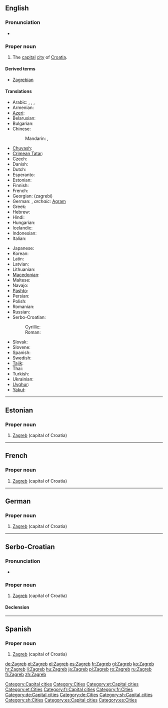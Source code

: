 {{wikipedia}}
==English==

===Pronunciation===
* {{IPA|/zɑːɡrɛb/}}

===Proper noun===
{{infl|en|proper noun}}

# The [[capital]] [[city]] of [[Croatia]].

====Derived terms====
* [[Zagrebian]]

====Translations====
{{trans-top|capital of Croatia}}
* Arabic: {{t|ar|زغرب|m|tr=zághrib}},  {{t|ar|زاغرب|m|tr=zaaghrib}},  {{t|ar|زجرب|m|tr=zágrib}},  {{t|ar|زاجرب|m|tr=zaagrib}}
* Armenian: {{t-|hy|Զագրեբ|tr=Zagreb}}
* [[Azeri]]: {{t|az|Zaqreb|xs=Azeri}}
* Belarusian: {{t-|be|Загрэб|m|tr=Záhreb|xs=Belarusian}}
* Bulgarian: {{t-|bg|Загреб|m|tr=Zágreb}}
* Chinese:
*: Mandarin: {{t|cmn|薩格勒布|sc=Hani}},  {{t|cmn|萨格勒布|tr=Sàgélèbù|sc=Hani}}
* [[Chuvash]]: {{tø|cv|Загреб|tr=Zagreb|sc=Cyrl}}
* [[Crimean Tatar]]: {{tø|crh|Zagreb}}
* Czech: {{t-|cs|Záhřeb|m}}
* Danish: {{t-|da|Zagreb}}
* Dutch: {{t-|nl|Zagreb}}
* Esperanto: {{t-|eo|Zagrebo|xs=Esperanto}}
* Estonian: {{t+|et|Zagreb}}
* Finnish: {{t+|fi|Zagreb}}
* French: {{t+|fr|Zagreb}}
* Georgian: {{t-|ka|ზაგრები|sc=Geor|xs=Georgian}} (zagrebi)
* German: {{t+|de|Zagreb|n}}, ''archaic:'' [[Agram]]
* Greek: {{t+|el|Ζάγκρεμπ|tr=Zágkreb}}
* Hebrew: {{t|he|זאגרב}}
* Hindi: {{t|hi|ज़ाग्रेब|xs=Hindi}}
* Hungarian: {{t+|hu|Zágráb}}
* Icelandic: {{t-|is|Sagreb|f}}
* Indonesian: {{t-|id|Zagreb|xs=Indonesian}}
* Italian: {{t+|it|Zagabria|f}}
{{trans-mid}}
* Japanese: {{t+|ja|ザグレブ|tr=Zagurebu}}
* Korean: {{t-|ko|자그레브|tr=Jageurebeu|sc=Hang}}
* Latin: {{t|la|Zagrabia}}
* Latvian: {{t|lv|Zagreba|xs=Latvian}}
* Lithuanian: {{t|lt|Zagrebas|xs=Lithuanian}}
* [[Macedonian]]: {{t-|mk|Загреб|m|tr=Zágreb}}
* Maltese: {{t|mt|Żagreb|xs=Maltese}}
* Navajo: {{tø|nv|Záágweb}}
* [[Pashto]]: {{t|ps|زاګرېب|tr=Zagreb|sc=ps-Arab|xs=Pashto}}
* Persian: {{t-|fa|زاگرب|tr=Zagreb|xs=Persian}}
* Polish: {{t+|pl|Zagrzeb|m}}
* Romanian: {{t+|ro|Zagreb}}
* Russian: {{t-|ru|Загреб|m|tr=Zágreb}}
* Serbo-Croatian:
*: Cyrillic: {{t|sh|Загреб|m|alt=За́греб|sc=Cyrl|xs=Serbo-Croatian}}
*: Roman: {{t|sh|Zagreb|m|alt=Zágreb|xs=Serbo-Croatian}}
* Slovak: {{t|sk|Záhreb}}
* Slovene: {{t-|sl|Zagreb}}
* Spanish: {{t+|es|Zagreb}}
* Swedish: {{t-|sv|Zagreb}}
* [[Tajik]]: {{t-|tg|Загреб|tr=Zagreb|sc=Cyrl|xs=Tajik}}
* Thai: {{t|th|ซาเกร็บ}}
* Turkish: {{t-|tr|Zagreb}}
* Ukrainian: {{t-|uk|Загреб|m|tr=Záhreb|xs=Ukrainian}}
* [[Uyghur]]: {{t|ug|زاگرېب|sc=ug-Arab|xs=Uyghur}}
* [[Yakut]]: {{tø|sah|Загреб|tr=Zagreb|sc=Cyrl}}
{{trans-bottom}}

[[Category:Capital cities]]
[[Category:Cities]]

----

==Estonian==
{{wikipedia|lang=et}}

===Proper noun===
{{infl|et|proper noun}}

# [[#English|Zagreb]] (capital of Croatia)

[[Category:et:Capital cities]]
[[Category:et:Cities]]

----

==French==
{{wikipedia|lang=fr}}

===Proper noun===
{{infl|fr|proper noun}}

# [[#English|Zagreb]] (capital of Croatia)

[[Category:fr:Capital cities]]
[[Category:fr:Cities]]

----

==German==
{{wikipedia|lang=de}}

===Proper noun===
{{infl|de|proper noun|g=n}}

# [[#English|Zagreb]] (capital of Croatia)

[[Category:de:Capital cities]]
[[Category:de:Cities]]

----

==Serbo-Croatian==
{{wikipedia|lang=bs}}
{{wikipedia|lang=hr}}
{{wikipedia|lang=sr}}
{{wikipedia|lang=sh}}
===Pronunciation===
* {{IPA|/zǎːɡreb/|lang=sh}}

===Proper noun===
{{sh-proper-noun|g=m|head=Zágreb|r|Загреб|За́греб}}

# [[#English|Zagreb]] (capital of Croatia)

====Declension====
{{sh-decl-noun-unc
|Zagreb
|Zagreba
|Zagrebu
|Zagreb
|Zagrebe
|Zagrebu
|Zagrebom
}}

[[Category:sh:Capital cities]]
[[Category:sh:Cities]]

----

==Spanish==

===Proper noun===
{{es-proper noun|m}}

# [[#English|Zagreb]] (capital of Croatia)

[[Category:es:Capital cities]]
[[Category:es:Cities]]

[[de:Zagreb]]
[[et:Zagreb]]
[[el:Zagreb]]
[[es:Zagreb]]
[[fr:Zagreb]]
[[gl:Zagreb]]
[[ko:Zagreb]]
[[hr:Zagreb]]
[[li:Zagreb]]
[[hu:Zagreb]]
[[ja:Zagreb]]
[[pl:Zagreb]]
[[ro:Zagreb]]
[[ru:Zagreb]]
[[fi:Zagreb]]
[[zh:Zagreb]]